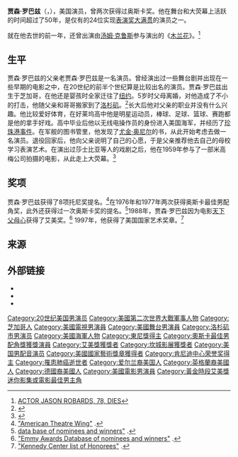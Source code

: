 {{NoteTA
|G1=Show
|G2=Movie
}}
{{Infobox entertainer
| type = 男演員
| image        = Jason Robards-1968-1.jpg
| image_size   = 
| caption      = 1968年时贾森·罗巴兹拍摄的照片
| birth_name   = Jason Nelson Robards, Jr. 
| birth_date   = {{birth date|1922|07|26}}
| birth_place  = {{USA}}[[伊利诺伊州|伊利诺伊州]][[芝加哥|芝加哥]]
| death_date   = {{death date and age|2000|12|26|1922|07|26}}
| death_place  = {{USA}}[[康涅狄格州|康涅狄格州]][[布里奇波特|布里奇波特]]
| death_cause  = [[肺癌|肺癌]]
| occupation   = 演员
| years_active = 1946年–2000年
| 代表作        = 历史人物<br/>[[尤金·奥尼尔|尤金·奥尼尔]]
| children     = Jason Robards III（1949年）<br>Sam Robards（1961年）
| parents      = {{Link-en|老贾森·罗巴兹|Jason Robards, Sr.}}<br/>Hope Maxine
| signature    =
| website      =
| academyawards='''[[奧斯卡最佳男配角獎|最佳男配角]]'''<br>1976年 《[[驚天大陰謀|驚天大陰謀]]》<br>1977年 《[[茱莉亞|茱莉亞]]》
| emmyawards='''迷你影集或電視電影最佳男主角'''<br>1988年 《[[天下父母心|天下父母心]]》
| tonyawards='''最佳舞台劇男主角'''<br>1959年 《The Disenchanted》
| cannesfilmawards='''最佳男演員'''<br>1962年 《[[最漫長的一天|最漫長的一天]]》
| awards=
| spouse={{marriage|Eleanor Pittman|1948|1958}}<br>{{marriage|Rachel Taylor|1959|1961}}<br>{{marriage|[[洛琳·白考兒|洛琳·白考兒]]|1961|1969}}<br>{{marriage|Lois O'Connor|1970|2000}}
}}

'''贾森·罗巴兹'''（{{lang-en|Jason Robards}}，{{bd|1922年|7月26日|2000年|12月26日}}），美国演员，曾两次获得过奥斯卡奖。他在舞台和大荧幕上活跃的时间超过了50年，是仅有的24位实现[[表演奖大满贯|表演奖大满贯]]的演员之一。

就在他去世的前一年，还曾出演由[[汤姆·克鲁斯|汤姆·克鲁斯]]参与演出的《[[木兰花_(电影)|木兰花]]》。<ref>[http://www.hollywood.com/news/brief/313424/actor-jason-robards-78-dies?page=all ACTOR JASON ROBARDS, 78, DIES]</ref>

==生平==
贾森·罗巴兹的父亲老贾森·罗巴兹是一名演员。曾经演出过一些舞台剧并出现在一些早期的电影之中，在20世纪的前半个世纪算是比较出名的演员。贾森·罗巴兹出生于芝加哥，在他还是婴孩时全家迁往了[[纽约|纽约]]。5岁时父母离婚，对他造成了不小的打击，他随父亲和哥哥搬家到了[[洛杉矶|洛杉矶]]。<ref>{{Cite web |url=http://thejasonrobards.com/bio.htm |title=thejasonrobards |access-date=2013-07-08 |archive-url=https://web.archive.org/web/20131207103809/http://thejasonrobards.com/bio.htm |archive-date=2013-12-07 |dead-url=yes }}</ref>长大后他对父亲的职业并没有什么兴趣。他比较爱好体育，在好莱坞高中他是明星运动员，棒球、足球、篮球、赛跑都是他的拿手好戏。高中毕业后他以无线电操作员的身份进入美国海军，并经历了[[珍珠港事件|珍珠港事件]]。在军舰的图书管里，他发现了[[尤金·奥尼尔|尤金·奥尼尔]]的书，从此开始考虑去做一名演员。退役回家后，他向父亲说明了自己的心愿，于是父亲推荐他去自己的母校学习表演艺术。在演出过莎士比亚等人的戏剧之后，他在1959年参与了一部米高梅公司拍摄的电影，从此走上大荧幕。<ref>{{Cite web |url=http://biography.yourdictionary.com/jason-robards |title=Jason Robards Facts |access-date=2013-07-08 |archive-date=2019-06-12 |archive-url=https://web.archive.org/web/20190612183715/https://biography.yourdictionary.com/jason-robards |dead-url=no }}</ref>

==奖项==
贾森·罗巴兹获得了8项托尼奖提名。<ref>[http://www.tonyawards.com/en_US/archive/dyk/ "American Theatre Wing"] {{Wayback|url=http://www.tonyawards.com/en_US/archive/dyk/ |date=20050219135335 }}.</ref>在1976年和1977年两次获得奥斯卡最佳男配角奖，此外还获得过一次奥斯卡奖的提名。<ref>[http://awardsdatabase.oscars.org/ampas_awards/BasicSearchInput.jsp"Oscars data base of nominees and winners"] {{Wayback|url=http://awardsdatabase.oscars.org/ampas_awards/BasicSearchInput.jsp |date=20090208011732 }}.</ref>1988年，贾森·罗巴兹因为电影[[天下父母心|天下父母心]]获得了艾美奖。<ref>[http://emmys.com/awards/awardsearch.php "Emmy Awards Database of nominees and winners"] {{Wayback|url=http://emmys.com/awards/awardsearch.php |date=20131108051653 }}.</ref> 1997年，他获得了美国国家艺术奖章。<ref>[http://www.kennedy-center.org/programs/specialevents/honors/history/home.html "Kennedy Center list of Honorees"] {{Wayback|url=http://www.kennedy-center.org/programs/specialevents/honors/history/home.html |date=20120918212215 }}.</ref>

==来源==
{{reflist}}

== 外部链接 ==
*{{IMDb name|1673}}
*{{IBDB name}}
*{{iobdb|5983}}
{{坎城影展最佳男演員獎}}
{{20世纪90年代肯尼迪中心荣誉奖}}
{{奧斯卡最佳男配角獎}}
{{黃金時段艾美獎迷你影集或電視電影最佳男主角}}
{{国家影评人协会最佳男配角}}
{{国家评论协会最佳男配角}}
{{表演奖大满贯}}
{{Authority control}}

{{DEFAULTSORT:Robards, Jason}}
[[Category:20世纪美国男演员|Category:20世纪美国男演员]]
[[Category:美國第二次世界大戰軍事人物|Category:美國第二次世界大戰軍事人物]]
[[Category:芝加哥人|Category:芝加哥人]]
[[Category:美國電視男演員|Category:美國電視男演員]]
[[Category:美國舞台男演員|Category:美國舞台男演員]]
[[Category:洛杉矶市男演员|Category:洛杉矶市男演员]]
[[Category:美國海軍人物|Category:美國海軍人物]]
[[Category:東尼獎得主|Category:東尼獎得主]]
[[Category:奧斯卡最佳男配角獎獲獎演員|Category:奧斯卡最佳男配角獎獲獎演員]]
[[Category:艾美獎獲獎者|Category:艾美獎獲獎者]]
[[Category:坎城影展獲獎者|Category:坎城影展獲獎者]]
[[Category:美国男配音演员|Category:美国男配音演员]]
[[Category:美國國家藝術獎章獲得者|Category:美國國家藝術獎章獲得者]]
[[Category:肯尼迪中心荣誉奖得主|Category:肯尼迪中心荣誉奖得主]]
[[Category:罹患肺癌逝世者|Category:罹患肺癌逝世者]]
[[Category:爱尔兰裔美国人|Category:爱尔兰裔美国人]]
[[Category:英格蘭裔美國人|Category:英格蘭裔美國人]]
[[Category:德國裔美國人|Category:德國裔美國人]]
[[Category:美國電影男演員|Category:美國電影男演員]]
[[Category:黃金時段艾美獎迷你影集或電影最佳男主角|Category:黃金時段艾美獎迷你影集或電影最佳男主角]]